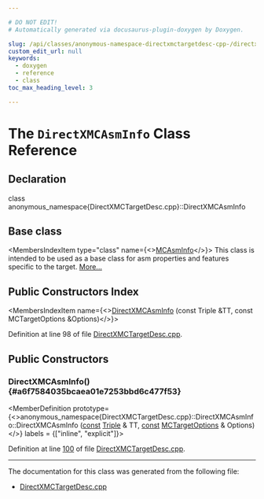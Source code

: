 ```yaml
---

# DO NOT EDIT!
# Automatically generated via docusaurus-plugin-doxygen by Doxygen.

slug: /api/classes/anonymous-namespace-directxmctargetdesc-cpp-/directxmcasminfo
custom_edit_url: null
keywords:
  - doxygen
  - reference
  - class
toc_max_heading_level: 3

---
```





# The `DirectXMCAsmInfo` Class Reference

<DoxygenPage pluginConfig={pluginConfig}>



## Declaration

<CodeBlock>class anonymous_namespace{DirectXMCTargetDesc.cpp}::DirectXMCAsmInfo</CodeBlock>

## Base class

<MembersIndex>

<MembersIndexItem
  type="class"
  name={<><a href="/docs/api/classes/llvm/mcasminfo">MCAsmInfo</a></>}>
This class is intended to be used as a base class for asm properties and features specific to the target. <a href="/docs/api/classes/llvm/mcasminfo/#details">More...</a>
</MembersIndexItem>

</MembersIndex>

## Public Constructors Index

<MembersIndex>

<MembersIndexItem
  name={<><a href="#a6f7584035bcaea01e7253bbd6c477f53">DirectXMCAsmInfo</a> (const Triple &amp;TT, const MCTargetOptions &amp;Options)</>}>
</MembersIndexItem>

</MembersIndex>


Definition at line 98 of file <a href="/docs/api/files/lib/lib/target/lib/target/directx/lib/target/directx/mctargetdesc/directxmctargetdesc-cpp">DirectXMCTargetDesc.cpp</a>.

<SectionDefinition>

## Public Constructors

### DirectXMCAsmInfo() {#a6f7584035bcaea01e7253bbd6c477f53}

<MemberDefinition
  prototype={<>anonymous&#95;namespace&#123;DirectXMCTargetDesc.cpp&#125;::DirectXMCAsmInfo::DirectXMCAsmInfo (<a href="/docs/api/files/lib/lib/target/lib/target/aarch64/aarch64promoteconstant-cpp/#a90f8350fecae261c25be85d38b451bff">const</a> <a href="/docs/api/classes/llvm/triple">Triple</a> &amp; TT, <a href="/docs/api/files/lib/lib/target/lib/target/aarch64/aarch64promoteconstant-cpp/#a90f8350fecae261c25be85d38b451bff">const</a> <a href="/docs/api/classes/llvm/mctargetoptions">MCTargetOptions</a> &amp; Options)</>}
  labels = {["inline", "explicit"]}>

Definition at line <a href="/docs/api/files/lib/lib/target/lib/target/directx/lib/target/directx/mctargetdesc/directxmctargetdesc-cpp/#l00100">100</a> of file <a href="/docs/api/files/lib/lib/target/lib/target/directx/lib/target/directx/mctargetdesc/directxmctargetdesc-cpp">DirectXMCTargetDesc.cpp</a>.
</MemberDefinition>

</SectionDefinition>

<hr/>

The documentation for this class was generated from the following file:

<ul>
<li><a href="/docs/api/files/lib/lib/target/lib/target/directx/lib/target/directx/mctargetdesc/directxmctargetdesc-cpp">DirectXMCTargetDesc.cpp</a></li>
</ul>

</DoxygenPage>
